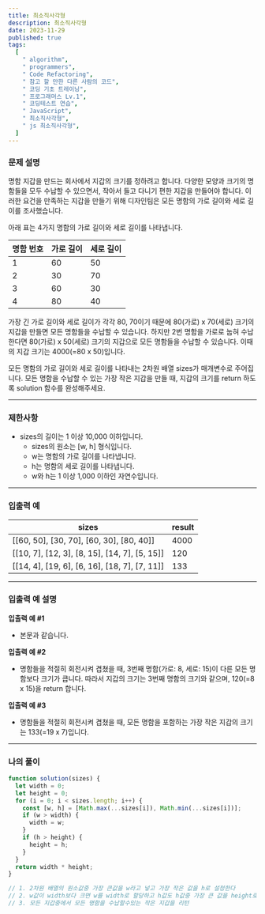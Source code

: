 ```yaml
---
title: 최소직사각형
description: 최소직사각형
date: 2023-11-29
published: true
tags:
  [
    " algorithm",
    " programmers",
    " Code Refactoring",
    " 참고 할 만한 다른 사람의 코드",
    " 코딩 기초 트레이닝",
    " 프로그래머스 Lv.1",
    " 코딩테스트 연습",
    " JavaScript",
    " 최소직사각형",
    " js 최소직사각형",
  ]
---
```


### 문제 설명

명함 지갑을 만드는 회사에서 지갑의 크기를 정하려고 합니다. 다양한 모양과 크기의 명함들을 모두 수납할 수 있으면서, 작아서 들고 다니기 편한 지갑을 만들어야 합니다. 이러한 요건을 만족하는 지갑을 만들기 위해 디자인팀은 모든 명함의 가로 길이와 세로 길이를 조사했습니다.

아래 표는 4가지 명함의 가로 길이와 세로 길이를 나타냅니다.

| 명함 번호 | 가로 길이 | 세로 길이 |
| --------- | --------- | --------- |
| 1         | 60        | 50        |
| 2         | 30        | 70        |
| 3         | 60        | 30        |
| 4         | 80        | 40        |

가장 긴 가로 길이와 세로 길이가 각각 80, 70이기 때문에 80(가로) x 70(세로) 크기의 지갑을 만들면 모든 명함들을 수납할 수 있습니다. 하지만 2번 명함을 가로로 눕혀 수납한다면 80(가로) x 50(세로) 크기의 지갑으로 모든 명함들을 수납할 수 있습니다. 이때의 지갑 크기는 4000(=80 x 50)입니다.

모든 명함의 가로 길이와 세로 길이를 나타내는 2차원 배열 sizes가 매개변수로 주어집니다. 모든 명함을 수납할 수 있는 가장 작은 지갑을 만들 때, 지갑의 크기를 return 하도록 solution 함수를 완성해주세요.

---

### 제한사항

- sizes의 길이는 1 이상 10,000 이하입니다.
  - sizes의 원소는 [w, h] 형식입니다.
  - w는 명함의 가로 길이를 나타냅니다.
  - h는 명함의 세로 길이를 나타냅니다.
  - w와 h는 1 이상 1,000 이하인 자연수입니다.

---

### 입출력 예

| sizes                                         | result |
| --------------------------------------------- | ------ |
| [[60, 50], [30, 70], [60, 30], [80, 40]]      | 4000   |
| [[10, 7], [12, 3], [8, 15], [14, 7], [5, 15]] | 120    |
| [[14, 4], [19, 6], [6, 16], [18, 7], [7, 11]] | 133    |

---

### 입출력 예 설명

**입출력 예 #1**

- 본문과 같습니다.

**입출력 예 #2**

- 명함들을 적절히 회전시켜 겹쳤을 때, 3번째 명함(가로: 8, 세로: 15)이 다른 모든 명함보다 크기가 큽니다. 따라서 지갑의 크기는 3번째 명함의 크기와 같으며, 120(=8 x 15)을 return 합니다.

**입출력 예 #3**

- 명함들을 적절히 회전시켜 겹쳤을 때, 모든 명함을 포함하는 가장 작은 지갑의 크기는 133(=19 x 7)입니다.

---

### 나의 풀이

```jsx
function solution(sizes) {
  let width = 0;
  let height = 0;
  for (i = 0; i < sizes.length; i++) {
    const [w, h] = [Math.max(...sizes[i]), Math.min(...sizes[i])];
    if (w > width) {
      width = w;
    }
    if (h > height) {
      height = h;
    }
  }
  return width * height;
}

// 1. 2차원 배열의 원소값중 가장 큰값을 w라고 넣고 가장 작은 값을 h로 설정한다
// 2. w값이 width보다 크면 w를 width로 할당하고 h값도 h값중 가장 큰 값을 height로 할당한다
// 3. 모든 지갑중에서 모든 명함을 수납할수있는 작은 지갑을 리턴
```
